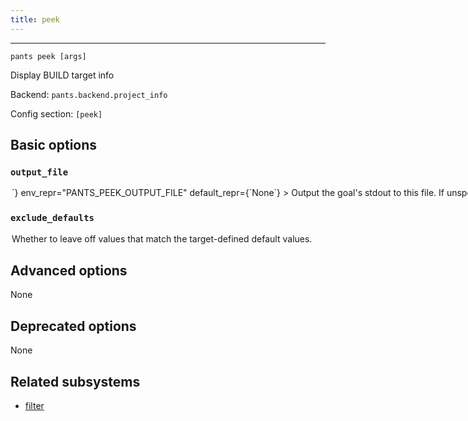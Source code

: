 ```yaml
---
title: peek
---
```



---

```
pants peek [args]
```

Display BUILD target info

Backend: <span className="color--primary">`pants.backend.project_info`</span>

Config section: <span className="color--primary">`[peek]`</span>

<span className={styles.options}>

## Basic options

### `output_file`

<Option
  cli_repr={`--peek-output-file=<path>`}
  env_repr="PANTS_PEEK_OUTPUT_FILE"
  default_repr={`None`}
>
  Output the goal&#x27;s stdout to this file. If unspecified, outputs to stdout.
</Option>

### `exclude_defaults`

<Option
  cli_repr={`--[no-]peek-exclude-defaults`}
  env_repr="PANTS_PEEK_EXCLUDE_DEFAULTS"
  default_repr={`False`}
>
  Whether to leave off values that match the target-defined default values.
</Option>

## Advanced options

None

## Deprecated options

None

## Related subsystems

- [filter](../goals/filter.mdx)

</span>

